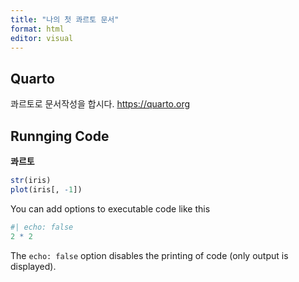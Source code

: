 ```yaml
---
title: "나의 첫 콰르토 문서"
format: html
editor: visual
---
```


## Quarto

콰르토로 문서작성을 합시다. <https://quarto.org>

## Runnging Code
**콰르토**

```r
str(iris)
plot(iris[, -1])
```

You can add options to executable code like this

```r
#| echo: false
2 * 2
```

The `echo: false` option disables the printing of code (only output is displayed).
```r

```


